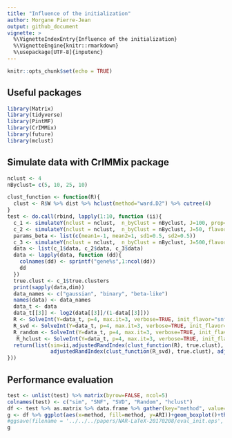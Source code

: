 ```yaml
---
title: "Influence of the initialization"
author: Morgane Pierre-Jean
output: github_document
vignette: >
  %\VignetteIndexEntry{Influence of the initialization}
  %\VignetteEngine{knitr::rmarkdown}
  %\usepackage[UTF-8]{inputenc}
---
```


```r
knitr::opts_chunk$set(echo = TRUE)
```

## Useful packages

```r
library(Matrix)
library(tidyverse)
library(PintMF)
library(CrIMMix)
library(future)
library(mclust)
```

## Simulate data with CrIMMix package

```r
nclust <- 4
nByclust= c(5, 10, 25, 10)
```

```r
clust_function <- function(R){
  clust <- R$W %>% dist %>% hclust(method="ward.D2") %>% cutree(4)
}
test <- do.call(rbind, lapply(1:10, function (ii){
  c_1 <- simulateY(nclust = nclust,  n_byClust = nByclust, J=100, prop=0.05, noise=1)
  c_2 <- simulateY(nclust = nclust,  n_byClust = nByclust, J=50, flavor="binary", params=list(c(p=0.6)), prop=0.1, noise=0.3)
  params_beta <- list(c(mean1=-1, mean2=1, sd1=0.5, sd2=0.5))
  c_3 <- simulateY(nclust = nclust,  n_byClust = nByclust, J=500,flavor="beta", params=params_beta, prop=0.2, noise=0.2)
  data <- list(c_1$data, c_2$data, c_3$data)
  data <- lapply(data, function (dd){
    colnames(dd) <- sprintf("gene%s",1:ncol(dd)) 
    dd
  })
  true.clust <- c_1$true.clusters
  print(sapply(data,dim))
  data_names <- c("gaussian", "binary", "beta-like")
  names(data) <- data_names
  data_t <- data
  data_t[[3]] <- log2(data[[3]]/(1-data[[3]]))
  R <- SolveInt(Y=data_t, p=4, max.it=3, verbose=TRUE, init_flavor="snf", flavor_mod="glmnet")
  R_svd <- SolveInt(Y=data_t, p=4, max.it=3, verbose=TRUE, init_flavor="svd", flavor_mod="glmnet")
  R_random <- SolveInt(Y=data_t, p=4, max.it=3, verbose=TRUE, init_flavor="random", flavor_mod="glmnet")
   R_hclust <- SolveInt(Y=data_t, p=4, max.it=3, verbose=TRUE, init_flavor="hclust", flavor_mod="glmnet")
  return(list(sim=ii,adjustedRandIndex(clust_function(R), true.clust), 
              adjustedRandIndex(clust_function(R_svd), true.clust), adjustedRandIndex(clust_function(R_random), true.clust), adjustedRandIndex(clust_function(R_hclust), true.clust)))
}))
```



## Performance evaluation

```r
test <- unlist(test) %>% matrix(byrow=FALSE, ncol=5)
colnames(test) <- c("sim", "SNF", "SVD", "Random", "hclust")
df <- test %>% as.matrix %>% data.frame %>% gather(key="method", value="ARI", SNF:hclust)
g <- df %>% ggplot(aes(x=method, fill=method, y=ARI))+geom_boxplot()+theme_bw()+theme(legend.position = "none")+xlab("")
#ggsave(filename = '../../../papers/NAR-LaTeX-20170208/eval_init.eps', plot = g, width=7, height=5)
g
```

